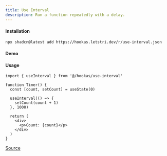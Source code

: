 ```yaml
---
title: Use Interval
description: Run a function repeatedly with a delay.
---
```


#### Installation

```bash
npx shadcn@latest add https://hookas.letstri.dev/r/use-interval.json
```

#### Demo


<IntervalDemo />

#### Usage

```tsx
import { useInterval } from '@/hookas/use-interval'

function Timer() {
  const [count, setCount] = useState(0)

  useInterval(() => {
    setCount(count + 1)
  }, 1000)

  return (
    <div>
      <p>Count: {count}</p>
    </div>
  )
}
```

[Source](https://github.com/letstri/hookas/blob/main/registry/hooks/use-interval.ts)
